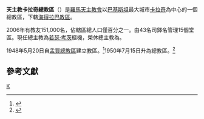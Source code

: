 {{Infobox Roman Catholic diocese
|Roman Catholic Diocese of = 天主教卡拉奇總教區
|Latin name of diocese = Archidioecesis Karachiensis
|border = catholic
|image = [[File:PK_Karachi_asv2020-02_img40_StPatrick_Cathedral.jpg|250px]]
|caption = 聖博德主教座堂
|location = [[巴基斯坦|巴基斯坦]]
|territory = [[卡拉奇|卡拉奇]]
|population = 151,000
|rite = [[罗马礼|罗马礼]]
|patron = 
|province = 
|established = 1948年
|cathedral = [[聖博德主教座堂_(卡拉奇)|聖博德主教座堂]]
|co-cathedral =
|leadership = 總主教
|website = 
|pope = {{incumbent pope}}
|metropolitan =  [[若瑟·考茨|若瑟·考茨]]
|coadjutor archbishop =
|auxiliary = 
|emeritus = {{link-en|立德·平托|Evarist Pinto}}（榮休總主教）
}}

'''天主教卡拉奇總教區'''（{{lang-la|Archidioecesis Karachiensis}}）是[[羅馬天主教會|羅馬天主教會]]以[[巴基斯坦|巴基斯坦]]最大城市[[卡拉奇|卡拉奇]]為中心的一個總教區，下轄[[天主教海得拉巴教區|海得拉巴教區]]。
 
2006年有教友151,000名，佔轄區總人口僅百分之一。由43名司鐸名管理15個堂區。現任總主教為[[若瑟·考茨|若瑟·考茨]]樞機，榮休總主教為{{link-en|立德·平托|Evarist Pinto}}。

1948年5月20日自[[天主教孟買總教區|孟買總教區]]建立教區。<ref name="">{{cite journal
|journal=[[宗座公報|宗座公報]]
|publisher=梵蒂岡出版社
|date=1949年
|volume=41
|title=''Opportunis providentiae''
|page=62
|url=http://www.vatican.va/archive/aas/documents/AAS%2041%20%5B1949%5D%20-%20ocr.pdf
|access-date=2012-03-18
|archive-date=2010-03-27
|archive-url=https://web.archive.org/web/20100327070831/http://www.vatican.va/archive/aas/documents/AAS%2041%20%5B1949%5D%20-%20ocr.pdf
|dead-url=no
}}</ref>1950年7月15日升為總教區。<ref name="AD">{{cite journal
|journal=[[宗座公報|宗座公報]]
|publisher=梵蒂岡出版社
|date=1951年
|volume=43
|title=''Rerum locorumque''
|page=66
|url=http://www.vatican.va/archive/aas/documents/AAS%2043%20%5B1951%5D%20-%20ocr.pdf
|access-date=2012-03-18
|archive-date=2012-08-09
|archive-url=https://www.webcitation.org/69mL2255U?url=http://www.vatican.va/archive/aas/documents/AAS%2043%20%5B1951%5D%20-%20ocr.pdf
|dead-url=no
}}</ref>

==參考文獻==
{{reflist}}

{{巴基斯坦天主教教區}}

[[Category:巴基斯坦天主教教區|K]]